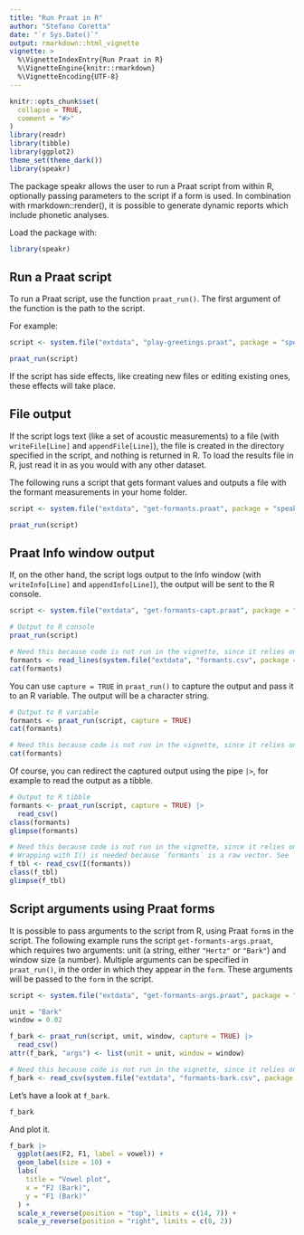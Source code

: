 ```yaml
---
title: "Run Praat in R"
author: "Stefano Coretta"
date: "`r Sys.Date()`"
output: rmarkdown::html_vignette
vignette: >
  %\VignetteIndexEntry{Run Praat in R}
  %\VignetteEngine{knitr::rmarkdown}
  %\VignetteEncoding{UTF-8}
---
```


```r
knitr::opts_chunk$set(
  collapse = TRUE,
  comment = "#>"
)
library(readr)
library(tibble)
library(ggplot2)
theme_set(theme_dark())
library(speakr)
```

The package speakr allows the user to run a Praat script from within R, optionally passing parameters to the script if a form is used.
In combination with rmarkdown::render(), it is possible to generate dynamic reports which include phonetic analyses.

Load the package with:

```r
library(speakr)
```

## Run a Praat script

To run a Praat script, use the function `praat_run()`.
The first argument of the function is the path to the script.

For example:

```r
script <- system.file("extdata", "play-greetings.praat", package = "speakr")

praat_run(script)
```

If the script has side effects, like creating new files or editing existing ones, these effects will take place.

## File output

If the script logs text (like a set of acoustic measurements) to a file (with `writeFile[Line]` and `appendFile[Line]`), the file is created in the directory specified in the script, and nothing is returned in R.
To load the results file in R, just read it in as you would with any other dataset.

The following runs a script that gets formant values and outputs a file with the formant measurements in your home folder.

```r
script <- system.file("extdata", "get-formants.praat", package = "speakr")

praat_run(script)
```

## Praat Info window output

If, on the other hand, the script logs output to the Info window (with `writeInfo[Line]` and `appendInfo[Line]`), the output will be sent to the R console.

```r
script <- system.file("extdata", "get-formants-capt.praat", package = "speakr")

# Output to R console
praat_run(script)
```

```r
# Need this because code is not run in the vignette, since it relies on external software (Praat).
formants <- read_lines(system.file("extdata", "formants.csv", package = "speakr"))
cat(formants)
```

You can use `capture = TRUE` in `praat_run()` to capture the output and pass it to an R variable.
The output will be a character string.

```r
# Output to R variable
formants <- praat_run(script, capture = TRUE)
cat(formants)
```

```r
# Need this because code is not run in the vignette, since it relies on external software (Praat).
cat(formants)
```

Of course, you can redirect the captured output using the pipe `|>`, for example to read the output as a tibble.

```r
# Output to R tibble
formants <- praat_run(script, capture = TRUE) |>
  read_csv()
class(formants)
glimpse(formants)
```

```r
# Need this because code is not run in the vignette, since it relies on external software (Praat).
# Wrapping with I() is needed because `formants` is a raw vector. See `file` argument in `?read_csv`.
f_tbl <- read_csv(I(formants))
class(f_tbl)
glimpse(f_tbl)
```

## Script arguments using Praat forms

It is possible to pass arguments to the script from R, using Praat `form`s in the script.
The following example runs the script `get-formants-args.praat`, which requires two arguments: unit (a string, either `"Hertz"` or `"Bark"`) and window size (a number).
Multiple arguments can be specified in `praat_run()`, in the order in which they appear in the `form`.
These arguments will be passed to the `form` in the script.

```r
script <- system.file("extdata", "get-formants-args.praat", package = "speakr")

unit = "Bark"
window = 0.02

f_bark <- praat_run(script, unit, window, capture = TRUE) |>
  read_csv()
attr(f_bark, "args") <- list(unit = unit, window = window)
```

```r
# Need this because code is not run in the vignette, since it relies on external software (Praat).
f_bark <- read_csv(system.file("extdata", "formants-bark.csv", package = "speakr"))
```

Let's have a look at `f_bark`.

```r
f_bark
```

And plot it.

```r
f_bark |>
  ggplot(aes(F2, F1, label = vowel)) +
  geom_label(size = 10) +
  labs(
    title = "Vowel plot",
    x = "F2 (Bark)",
    y = "F1 (Bark)"
  ) +
  scale_x_reverse(position = "top", limits = c(14, 7)) +
  scale_y_reverse(position = "right", limits = c(8, 2))
```

